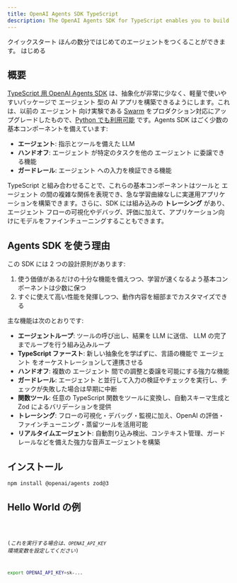 ```yaml
---
title: OpenAI Agents SDK TypeScript
description: The OpenAI Agents SDK for TypeScript enables you to build agentic AI apps in a lightweight, easy-to-use package with very few abstractions.
---
```




<Hero>
  <Fragment slot="title">クイックスタート</Fragment>
  <Fragment slot="description">
    ほんの数分ではじめてのエージェントをつくることができます。
  </Fragment>
  <Fragment slot="cta">はじめる</Fragment>
</Hero>

## 概要

[TypeScript 用 OpenAI Agents SDK](https://github.com/openai/openai-agents-js)
は、抽象化が非常に少なく、軽量で使いやすいパッケージで エージェント 型の AI アプリを構築できるようにします。これは、以前の
エージェント 向け実験である
[Swarm](https://github.com/openai/swarm/tree/main) をプロダクション対応にアップグレードしたもので、[Python でも利用可能](https://github.com/openai/openai-agents-python) です。Agents SDK はごく少数の基本コンポーネントを備えています:

- **エージェント**: 指示とツールを備えた LLM
- **ハンドオフ**: エージェント が特定のタスクを他の エージェント に委譲できる機能
- **ガードレール**: エージェント への入力を検証できる機能

TypeScript と組み合わせることで、これらの基本コンポーネントはツールと エージェント の間の複雑な関係を表現でき、急な学習曲線なしに実運用アプリケーションを構築できます。さらに、SDK には組み込みの **トレーシング** があり、エージェント フローの可視化やデバッグ、評価に加えて、アプリケーション向けにモデルをファインチューニングすることもできます。

## Agents SDK を使う理由

この SDK には 2 つの設計原則があります:

1. 使う価値があるだけの十分な機能を備えつつ、学習が速くなるよう基本コンポーネントは少数に保つ
2. すぐに使えて高い性能を発揮しつつ、動作内容を細部までカスタマイズできる

主な機能は次のとおりです:

- **エージェントループ**: ツールの呼び出し、結果を LLM に送信、 LLM の完了までループを行う組み込みループ
- **TypeScript ファースト**: 新しい抽象化を学ばずに、言語の機能で エージェント をオーケストレーションして連携させる
- **ハンドオフ**: 複数の エージェント 間での調整と委譲を可能にする強力な機能
- **ガードレール**: エージェント と並行して入力の検証やチェックを実行し、チェックが失敗した場合は早期に中断
- **関数ツール**: 任意の TypeScript 関数をツールに変換し、自動スキーマ生成と Zod によるバリデーションを提供
- **トレーシング**: フローの可視化・デバッグ・監視に加え、OpenAI の評価・ファインチューニング・蒸留ツールを活用可能
- **リアルタイムエージェント**: 自動割り込み検出、コンテキスト管理、ガードレールなどを備えた強力な音声エージェントを構築

## インストール

```bash
npm install @openai/agents zod@3
```

## Hello World の例

<Code lang="typescript" code={helloWorldExample} title="Hello World" />

(_これを実行する場合は、`OPENAI_API_KEY` 環境変数を設定してください_)

```bash
export OPENAI_API_KEY=sk-...
```

